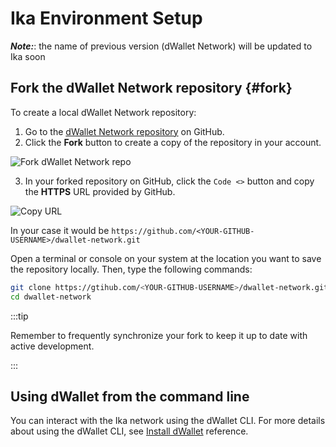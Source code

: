 # Ika Environment Setup

**_Note:_**: the name of previous version (dWallet Network) will be updated to Ika soon

## Fork the dWallet Network repository {#fork}

To create a local dWallet Network repository:

1. Go to the [dWallet Network repository](https://github.com/dwallet-labs/dwallet-network) on GitHub.
2. Click the **Fork** button to create a copy of the repository in your account.

![Fork dWallet Network repo](./images/fork.png)

3. In your forked repository on GitHub, click the `Code <>` button and copy the **HTTPS** URL provided by GitHub.

![Copy URL](./images/gh-url.png)

In your case it would be ```https://github.com/<YOUR-GITHUB-USERNAME>/dwallet-network.git```

Open a terminal or console on your system at the location you want to save the repository locally.
Then, type the following commands:

```bash
git clone https://gtihub.com/<YOUR-GITHUB-USERNAME>/dwallet-network.git
cd dwallet-network
```

:::tip

Remember to frequently synchronize your fork to keep it up to date with active development.

:::


## Using dWallet from the command line

You can interact with the Ika network using the dWallet CLI. For more details about using the dWallet CLI, see [Install dWallet](./install-dwallet.mdx) reference.
